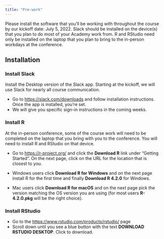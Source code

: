 ```yaml
---
title: "Pre-work"
---
```


Please install the software that you’ll be working with throughout the course by our kickoff date: July 5, 2022. Slack should be installed on the device(s) that you plan to do most of your Academy work from. R and RStudio need only be installed on the laptop that you plan to bring to the in-person workdays at the conference.

## Installation

### Install Slack

Install the Desktop version of the Slack app. Starting at the kickoff, we will use Slack for nearly all course communication. 

  * Go to [https://slack.com/downloads](https://slack.com/downloads) and follow installation instructions. Once the app is installed, you’re set. 
  * We will give you specific sign-in instructions in the coming weeks.

### Install R

At the in-person conference, some of the course work will need to be completed on the laptop that you bring with you to the conference. You will need to install R and RStudio on that device.

* Go to [https://r-project.org/](https://r-project.org/) and click the **Download R** link under “Getting Started”. On the next page, click on the URL for the location that is closest to you.  

* Windows users click **Download R for Windows** and on the next page install R for the first time and finally **Download R 4.2.0** for Windows.  

* Mac users click **Download R for macOS** and on the next page pick the version matching the OS version you are using (for most users **R-4.2.0.pkg** will be the right choice). 

### Install RStudio

* Go to the [https://www.rstudio.com/products/rstudio/](https://www.rstudio.com/products/rstudio/) page  
* Scroll down until you see a blue button with the text **DOWNLOAD RSTUDIO DESKTOP**. Click to download.


